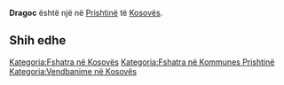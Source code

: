 {{Fshat në 
 | Emri                = Dragoc
 | EmriAlt                = 
 | NAME_SHORT_FORM=      
 | NAME_GENERIC=      
 | NAME_SORT_NAME_RO=      DRAGOC
 | FULL_NAME_RO = Dragoc
 | FULL_NAME_ND_RO=Dragoc
 | SORT_NAME_RG=DRAGOC
 | FULL_NAME_RG=Dragoc
 | FULL_NAME_ND_RG=Dragoc
 | SRP_NAME_SHORT_FORM=      
 | SRP_NAME_GENERIC=      
 | SRP_NAME_SORT_NAME_RO=      
 | SRP_FULL_NAME_RO = 
 | SRP_FULL_NAME_ND_RO=
 | SRP_SORT_NAME_RG=
 | SRP_FULL_NAME_RG=
 | SRP_FULL_NAME_ND_RG=
 | Emri (Rasa dhanore) = 
 | Figura              = 
 | Shteti              = Kosovo
 | Komuna              = Prishtinë
 | Kodi postar         = 
 | Sipërfaqja          = 

 | Popullsia           = 

 | Regj. i popullsisë  = 
 | Dend. e popullsisë  = 
 | Faqja zyrtare       = 
 <!--- Koordinatat ----> 
 | Gjerësia            = 42.604722
 | Gjatësia            = 21.33
 | Lartësia            = 
}}
'''Dragoc''' është një [[]] në [[Prishtinë]] të [[Kosovës]].

<!-- == Gjeografia == -->
<!-- == Historia == -->
<!-- == Demografia == -->
== Shih edhe ==
{{Komuna Prishtinë}}
{{Kosovo-Administrata-Cung}}

[[Kategoria:Fshatra në Kosovës]]
[[Kategoria:Fshatra në Kommunes Prishtinë]]
[[Kategoria:Vendbanime në Kosovës]]